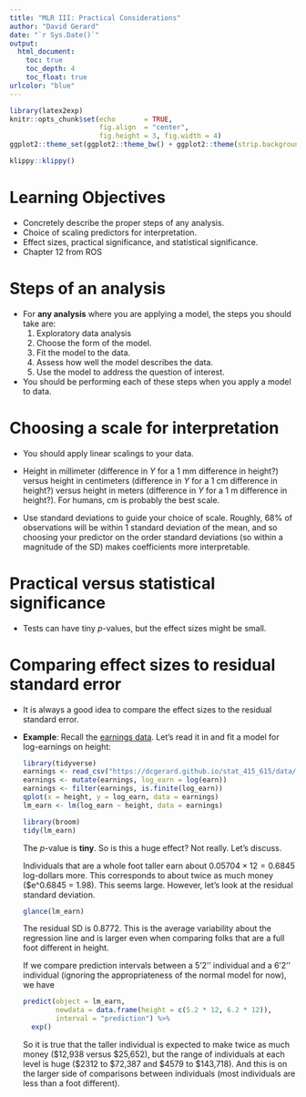 ```yaml
---
title: "MLR III: Practical Considerations"
author: "David Gerard"
date: "`r Sys.Date()`"
output:  
  html_document:
    toc: true
    toc_depth: 4
    toc_float: true
urlcolor: "blue"
---
```


```r
library(latex2exp)
knitr::opts_chunk$set(echo       = TRUE, 
                      fig.align  = "center",
                      fig.height = 3, fig.width = 4)
ggplot2::theme_set(ggplot2::theme_bw() + ggplot2::theme(strip.background = ggplot2::element_rect(fill = "white")))
```

```r
klippy::klippy()
```

# Learning Objectives

- Concretely describe the proper steps of any analysis.
- Choice of scaling predictors for interpretation.
- Effect sizes, practical significance, and statistical significance.
- Chapter 12 from ROS

# Steps of an analysis

- For **any analysis** where you are applying a model, the steps you should take are:
    1. Exploratory data analysis
    2. Choose the form of the model.
    3. Fit the model to the data.
    4. Assess how well the model describes the data.
    5. Use the model to address the question of interest.
    
- You should be performing each of these steps when you apply a model to data.

# Choosing a scale for interpretation

- You should apply linear scalings to your data.

- Height in millimeter (difference in $Y$ for a 1 mm difference in height?) versus height in centimeters (difference in $Y$ for a 1 cm difference in height?) versus height in meters (difference in $Y$ for a 1 m difference in height?). For humans, cm is probably the best scale.

- Use standard deviations to guide your choice of scale. Roughly, 68\% of observations will be within 1 standard deviation of the mean, and so choosing your predictor on the order standard deviations (so within a magnitude of the SD) makes coefficients more interpretable.

# Practical versus statistical significance

- Tests can have tiny $p$-values, but the effect sizes might be small.

# Comparing effect sizes to residual standard error

- It is always a good idea to compare the effect sizes to the residual standard error.

- **Example**: Recall the [earnings data](https://dcgerard.github.io/stat_415_615/data.html#Earnings_Data). Let's read it in and fit a model for log-earnings on height:

    ```r
    library(tidyverse)
    earnings <- read_csv("https://dcgerard.github.io/stat_415_615/data/earnings.csv")
    earnings <- mutate(earnings, log_earn = log(earn))
    earnings <- filter(earnings, is.finite(log_earn))
    qplot(x = height, y = log_earn, data = earnings)
    lm_earn <- lm(log_earn ~ height, data = earnings)
    ```
    
    ```r
    library(broom)
    tidy(lm_earn)
    ```
    
    The $p$-value is **tiny**. So is this a huge effect? Not really. Let's discuss.
    
    Individuals that are a whole foot taller earn about $0.05704 \times 12 = 0.6845$ log-dollars more. This corresponds to about twice as much money ($e^0.6845 = 1.98). This seems large. However, let's look at the residual standard deviation.
    
    ```r
    glance(lm_earn)
    ```
    
    The residual SD is 0.8772. This is the average variability about the regression line and is larger even when comparing folks that are a full foot different in height.
    
    If we compare prediction intervals between a 5'2'' individual and a 6'2'' individual (ignoring the appropriateness of the normal model for now), we have
    
    ```r
    predict(object = lm_earn, 
            newdata = data.frame(height = c(5.2 * 12, 6.2 * 12)),
            interval = "prediction") %>%
      exp()
    ```
    So it is true that the taller individual is expected to make twice as much money (\$12,938 versus \$25,652), but the range of individuals at each level is huge (\$2312 to \$72,387 and \$4579 to \$143,718). And this is on the larger side of comparisons between individuals (most individuals are less than a foot different).
    



